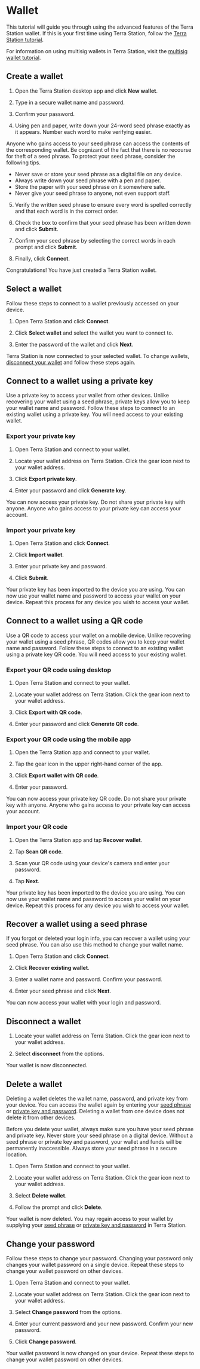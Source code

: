
# Wallet 

This tutorial will guide you through using the advanced features of the Terra Station wallet. If this is your first time using Terra Station, follow the [Terra Station tutorial](Download/terra-station-desktop.mdx).

For information on using multisig wallets in Terra Station, visit the [multisig wallet tutorial](./multisig.mdx).

## Create a wallet

1. Open the Terra Station desktop app and click **New wallet**.

2. Type in a secure wallet name and password.

3. Confirm your password.

4. Using pen and paper, write down your 24-word seed phrase exactly as it appears. Number each word to make verifying easier.

<Admonition type="danger" icon="🔥" title="Protect your seed phrase">

Anyone who gains access to your seed phrase can access the contents of the corresponding wallet. Be cognizant of the fact that there is no recourse for theft of a seed phrase. To protect your seed phrase, consider the following tips.

- Never save or store your seed phrase as a digital file on any device.
- Always write down your seed phrase with a pen and paper.
- Store the paper with your seed phrase on it somewhere safe.
- Never give your seed phrase to anyone, not even support staff.

</Admonition>


5. Verify the written seed phrase to ensure every word is spelled correctly and that each word is in the correct order.

6. Check the box to confirm that your seed phrase has been written down and click **Submit**.

7. Confirm your seed phrase by selecting the correct words in each prompt and click **Submit**.

8. Finally, click **Connect**.

Congratulations! You have just created a Terra Station wallet.

## Select a wallet

Follow these steps to connect to a wallet previously accessed on your device.

1. Open Terra Station and click **Connect**.

2. Click **Select wallet** and select the wallet you want to connect to.

3. Enter the password of the wallet and click **Next**.

Terra Station is now connected to your selected wallet. To change wallets, [disconnect your wallet](#disconnect-a-wallet) and follow these steps again.

## Connect to a wallet using a private key

Use a private key to access your wallet from other devices. Unlike recovering your wallet using a seed phrase, private keys allow you to keep your wallet name and password. Follow these steps to connect to an existing wallet using a private key. You will need access to your existing wallet.

### Export your private key

1. Open Terra Station and connect to your wallet.

2. Locate your wallet address on Terra Station. Click the gear icon next to your wallet address.

3. Click **Export private key**.

4. Enter your password and click **Generate key**.

You can now access your private key. Do not share your private key with anyone. Anyone who gains access to your private key can access your account.

### Import your private key

1. Open Terra Station and click **Connect**.

2. Click **Import wallet**.

3. Enter your private key and password.

4. Click **Submit**.

Your private key has been imported to the device you are using. You can now use your wallet name and password to access your wallet on your device. Repeat this process for any device you wish to access your wallet.

## Connect to a wallet using a QR code

Use a QR code to access your wallet on a mobile device. Unlike recovering your wallet using a seed phrase, QR codes allow you to keep your wallet name and password. Follow these steps to connect to an existing wallet using a private key QR code. You will need access to your existing wallet.

### Export your QR code using desktop

1. Open Terra Station and connect to your wallet.

2. Locate your wallet address on Terra Station. Click the gear icon next to your wallet address.

3. Click **Export with QR code**.

4. Enter your password and click **Generate QR code**.

### Export your QR code using the mobile app

1. Open the Terra Station app and connect to your wallet.

2. Tap the gear icon in the upper right-hand corner of the app.

3. Click **Export wallet with QR code**.

4. Enter your password.

You can now access your private key QR code. Do not share your private key with anyone. Anyone who gains access to your private key can access your account.

### Import your QR code

1. Open the Terra Station app and tap **Recover wallet**.

2. Tap **Scan QR code**.

3. Scan your QR code using your device's camera and enter your password.

4. Tap **Next**.

Your private key has been imported to the device you are using. You can now use your wallet name and password to access your wallet on your device. Repeat this process for any device you wish to access your wallet.

## Recover a wallet using a seed phrase

If you forgot or deleted your login info, you can recover a wallet using your seed phrase. You can also use this method to change your wallet name.

1. Open Terra Station and click **Connect**.

2. Click **Recover existing wallet**.

3. Enter a wallet name and password. Confirm your password.

4. Enter your seed phrase and click **Next**.

You can now access your wallet with your login and password.

## Disconnect a wallet

1. Locate your wallet address on Terra Station. Click the gear icon next to your wallet address.

2. Select **disconnect** from the options.

Your wallet is now disconnected.

## Delete a wallet

Deleting a wallet deletes the wallet name, password, and private key from your device. You can access the wallet again by entering your [seed phrase](#recover-a-wallet-using-a-seed-phrase) or [private key and password](#connect-to-a-wallet-using-a-private-key). Deleting a wallet from one device does not delete it from other devices.

<Admonition type="danger" icon="🔥" title="Write down your seed phrase">

Before you delete your wallet, always make sure you have your seed phrase and private key. Never store your seed phrase on a digital device. Without a seed phrase or private key and password, your wallet and funds will be permanently inaccessible. Always store your seed phrase in a secure location.

</Admonition>

1. Open Terra Station and connect to your wallet.

2. Locate your wallet address on Terra Station. Click the gear icon next to your wallet address.

3. Select **Delete wallet**.

4. Follow the prompt and click **Delete**.

Your wallet is now deleted. You may regain access to your wallet by supplying your [seed phrase](#recover-a-wallet-using-a-seed-phrase) or [private key and password](#connect-to-a-wallet-using-a-private-key) in Terra Station.

## Change your password

Follow these steps to change your password. Changing your password only changes your wallet password on a single device. Repeat these steps to change your wallet password on other devices.

1. Open Terra Station and connect to your wallet.

2. Locate your wallet address on Terra Station. Click the gear icon next to your wallet address.

3. Select **Change password** from the options.

4. Enter your current password and your new password. Confirm your new password.

5. Click **Change password**.

Your wallet password is now changed on your device. Repeat these steps to change your wallet password on other devices.
